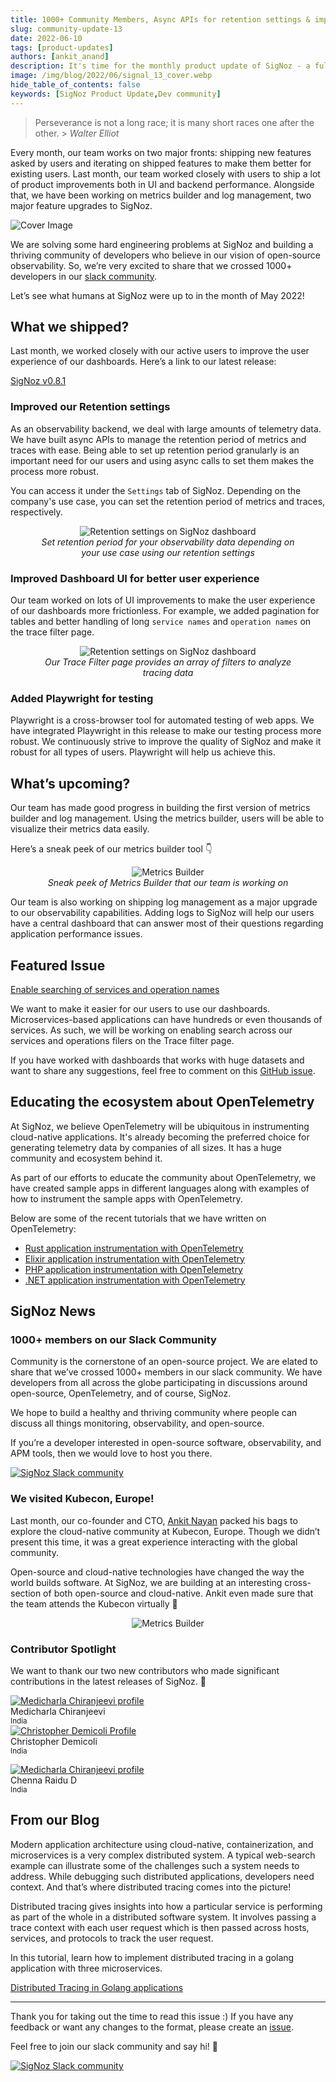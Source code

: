 ```yaml
---
title: 1000+ Community Members, Async APIs for retention settings & improved UI - SigNal 13
slug: community-update-13
date: 2022-06-10
tags: [product-updates]
authors: [ankit_anand]
description: It's time for the monthly product update of SigNoz - a full-stack open-source APM tool. Find out what we've been upto at SigNoz during May, 2022.
image: /img/blog/2022/06/signal_13_cover.webp
hide_table_of_contents: false
keywords: [SigNoz Product Update,Dev community]
---
```


<head>
  <link rel="canonical" href="https://signoz.io/blog/community-update-13/"/>
</head>



> Perseverance is not a long race; it is many short races one after the other. > _Walter Elliot_

Every month, our team works on two major fronts: shipping new features asked by users and iterating on shipped features to make them better for existing users. Last month, our team worked closely with users to ship a lot of product improvements both in UI and backend performance. Alongside that, we have been working on metrics builder and log management, two major feature upgrades to SigNoz.



![Cover Image](/img/blog/2022/06/signal_13_cover.webp)

We are solving some hard engineering problems at SigNoz and building a thriving community of developers who believe in our vision of open-source observability. So, we’re very excited to share that we crossed 1000+ developers in our [slack community](https://signoz.io/slack).

Let’s see what humans at SigNoz were up to in the month of May 2022!

## What we shipped?

Last month, we worked closely with our active users to improve the user experience of our dashboards. Here’s a link to our latest release:

[SigNoz v0.8.1](https://github.com/SigNoz/signoz/releases/tag/v0.8.1)

### Improved our Retention settings

As an observability backend, we deal with large amounts of telemetry data. We have built async APIs to manage the retention period of metrics and traces with ease. Being able to set up retention period granularly is an important need for our users and using async calls to set them makes the process more robust.

You can access it under the `Settings` tab of SigNoz. Depending on the company's use case, you can set the retention period of metrics and traces, respectively.

<figure data-zoomable align='center'>
    <img src="/img/blog/2022/06/signal_13_retention_settings.webp" alt="Retention settings on SigNoz dashboard"/>
    <figcaption><i>Set retention period for your observability data depending on your use case using our retention settings</i></figcaption>
</figure>



### Improved Dashboard UI for better user experience

Our team worked on lots of UI improvements to make the user experience of our dashboards more frictionless. For example, we added pagination for tables and better handling of long `service names` and `operation names` on the trace filter page.

<figure data-zoomable align='center'>
    <img src="/img/blog/2022/06/signal_13_trace_filter.webp" alt="Retention settings on SigNoz dashboard"/>
    <figcaption><i>Our Trace Filter page provides an array of filters to analyze tracing data</i></figcaption>
</figure>



### Added Playwright for testing

Playwright is a cross-browser tool for automated testing of web apps. We have integrated Playwright in this release to make our testing process more robust. We continuously strive to improve the quality of SigNoz and make it robust for all types of users. Playwright will help us achieve this.

## What’s upcoming?

Our team has made good progress in building the first version of metrics builder and log management. Using the metrics builder, users will be able to visualize their metrics data easily.

Here’s a sneak peek of our metrics builder tool 👇

<figure data-zoomable align='center'>
    <img src="/img/blog/2022/05/query-builder.webp" alt="Metrics Builder"/>
    <figcaption><i>Sneak peek of Metrics Builder that our team is working on</i></figcaption>
</figure>



Our team is also working on shipping log management as a major upgrade to our observability capabilities. Adding logs to SigNoz will help our users have a central dashboard that can answer most of their questions regarding application performance issues.

## Featured Issue

[Enable searching of services and operation names](https://github.com/SigNoz/signoz/issues/1224)

We want to make it easier for our users to use our dashboards. Microservices-based applications can have hundreds or even thousands of services. As such, we will be working on enabling search across our services and operations filers on the Trace filter page.

If you have worked with dashboards that works with huge datasets and want to share any suggestions, feel free to comment on this [GitHub issue](https://github.com/SigNoz/signoz/issues/1224).

## Educating the ecosystem about OpenTelemetry

At SigNoz, we believe OpenTelemetry will be ubiquitous in instrumenting cloud-native applications. It's already becoming the preferred choice for generating telemetry data by companies of all sizes. It has a huge community and ecosystem behind it.

As part of our efforts to educate the community about OpenTelemetry, we have created sample apps in different languages along with examples of how to instrument the sample apps with OpenTelemetry.

Below are some of the recent tutorials that we have written on OpenTelemetry:

- [Rust application instrumentation with OpenTelemetry](https://signoz.io/blog/opentelemetry-rust/)
- [Elixir application instrumentation with OpenTelemetry](https://signoz.io/blog/opentelemetry-elixir/)
- [PHP application instrumentation with OpenTelemetry](https://signoz.io/blog/opentelemetry-php/)
- [.NET application instrumentation with OpenTelemetry](https://signoz.io/blog/opentelemetry-dotnet/)

## SigNoz News

### 1000+ members on our Slack Community

Community is the cornerstone of an open-source project. We are elated to share that we’ve crossed 1000+ members in our slack community. We have developers from all across the globe participating in discussions around open-source, OpenTelemetry, and of course, SigNoz.

We hope to build a healthy and thriving community where people can discuss all things monitoring, observability, and open-source.

If you’re a developer interested in open-source software, observability, and APM tools, then we would love to host you there.

[![SigNoz Slack community](/img/blog/common/join_slack_cta.webp)](https://signoz.io/slack)

### We visited Kubecon, Europe!

Last month, our co-founder and CTO, [Ankit Nayan](https://twitter.com/ankitnayan) packed his bags to explore the cloud-native community at Kubecon, Europe. Though we didn’t present this time, it was a great experience interacting with the global community.

Open-source and cloud-native technologies have changed the way the world builds software. At SigNoz, we are building at an interesting cross-section of both open-source and cloud-native. Ankit even made sure that the team attends the Kubecon virtually 🙂

<figure data-zoomable align='center'>
    <img src="/img/blog/2022/06/kubecon.webp" alt="Metrics Builder"/>
</figure>



### Contributor Spotlight

We want to thank our two new contributors who made significant contributions in the latest releases of SigNoz. 🤗

<div class="row">
    <div class="col col--6">
      <div class="avatar">
      <a
         class="avatar__photo-link avatar__photo avatar__photo--lg"
         href="https://github.com/medicharlachiranjeevi"
      >
         <img
            alt="Medicharla Chiranjeevi profile"
            src="https://avatars.githubusercontent.com/u/17638736?v=4"
         />
      </a>
      <div class="avatar__intro">
         <div class="avatar__name">Medicharla Chiranjeevi</div>
         <small class="avatar__subtitle">
         India
         </small>
      </div>
      </div>
   </div>
    <div class="col col--6">
      <div class="avatar">
      <a
         class="avatar__photo-link avatar__photo avatar__photo--lg"
         href="https://github.com/cdemi"
      >
         <img
            alt="Christopher Demicoli Profile"
            src="https://avatars.githubusercontent.com/u/8025435?v=4"
         />
      </a>
      <div class="avatar__intro">
         <div class="avatar__name">Christopher Demicoli</div>
         <small class="avatar__subtitle">
            India
         </small>
      </div>
      </div>
   </div>
</div>

<p></p>

<div class="row">
    <div class="col col--6">
      <div class="avatar">
      <a
         class="avatar__photo-link avatar__photo avatar__photo--lg"
         href="https://github.com/dchennaraidu"
      >
         <img
            alt="Medicharla Chiranjeevi profile"
            src="https://avatars.githubusercontent.com/u/12108102?v=4"
         />
      </a>
      <div class="avatar__intro">
         <div class="avatar__name">Chenna Raidu D</div>
         <small class="avatar__subtitle">
         India
         </small>
      </div>
      </div>
   </div>
   </div>

<p></p>

## From our Blog

Modern application architecture using cloud-native, containerization, and microservices is a very complex distributed system. A typical web-search example can illustrate some of the challenges such a system needs to address. While debugging such distributed applications, developers need context. And that’s where distributed tracing comes into the picture!

Distributed tracing gives insights into how a particular service is performing as part of the whole in a distributed software system. It involves passing a trace context with each user request which is then passed across hosts, services, and protocols to track the user request.

In this tutorial, learn how to implement distributed tracing in a golang application with three microservices.

[Distributed Tracing in Golang applications](https://signoz.io/blog/distributed-tracing-golang/)

---

Thank you for taking out the time to read this issue :) If you have any feedback or want any changes to the format, please create an [issue](https://github.com/SigNoz/signoz/issues).

Feel free to join our slack community and say hi! 👋

[![SigNoz Slack community](/img/blog/common/join_slack_cta.webp)](https://signoz.io/slack)
